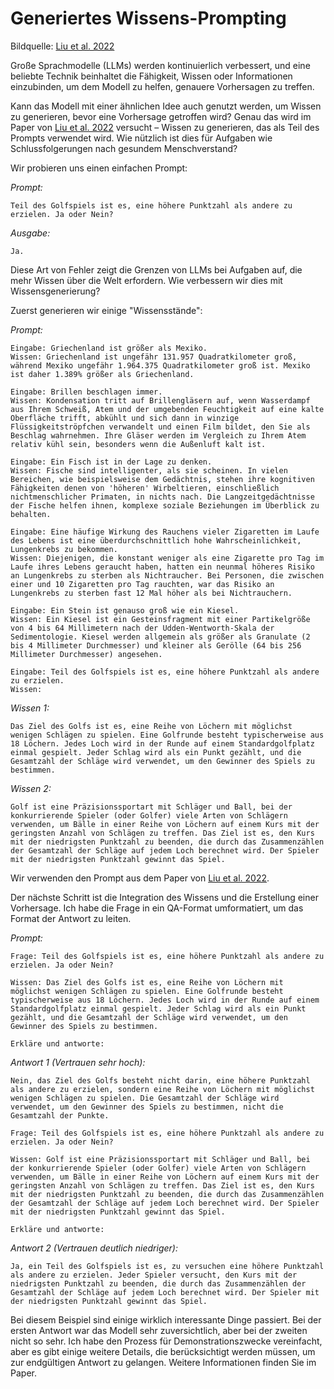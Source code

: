 # Generiertes Wissens-Prompting


<Screenshot src={GENKNOW} alt="GENKNOW" />

Bildquelle: [Liu et al. 2022](https://arxiv.org/pdf/2110.08387.pdf)

Große Sprachmodelle (LLMs) werden kontinuierlich verbessert, und eine beliebte Technik beinhaltet die Fähigkeit, Wissen oder Informationen einzubinden, um dem Modell zu helfen, genauere Vorhersagen zu treffen. 

Kann das Modell mit einer ähnlichen Idee auch genutzt werden, um Wissen zu generieren, bevor eine Vorhersage getroffen wird? Genau das wird im Paper von [Liu et al. 2022](https://arxiv.org/pdf/2110.08387.pdf) versucht – Wissen zu generieren, das als Teil des Prompts verwendet wird. Wie nützlich ist dies für Aufgaben wie Schlussfolgerungen nach gesundem Menschverstand?

Wir probieren uns einen einfachen Prompt:

*Prompt:*
```
Teil des Golfspiels ist es, eine höhere Punktzahl als andere zu erzielen. Ja oder Nein?
```

*Ausgabe:*
```
Ja.
```

Diese Art von Fehler zeigt die Grenzen von LLMs bei Aufgaben auf, die mehr Wissen über die Welt erfordern. Wie verbessern wir dies mit Wissensgenerierung?

Zuerst generieren wir einige "Wissensstände":

*Prompt:*
```
Eingabe: Griechenland ist größer als Mexiko.
Wissen: Griechenland ist ungefähr 131.957 Quadratkilometer groß, während Mexiko ungefähr 1.964.375 Quadratkilometer groß ist. Mexiko ist daher 1.389% größer als Griechenland.

Eingabe: Brillen beschlagen immer.
Wissen: Kondensation tritt auf Brillengläsern auf, wenn Wasserdampf aus Ihrem Schweiß, Atem und der umgebenden Feuchtigkeit auf eine kalte Oberfläche trifft, abkühlt und sich dann in winzige Flüssigkeitströpfchen verwandelt und einen Film bildet, den Sie als Beschlag wahrnehmen. Ihre Gläser werden im Vergleich zu Ihrem Atem relativ kühl sein, besonders wenn die Außenluft kalt ist.

Eingabe: Ein Fisch ist in der Lage zu denken.
Wissen: Fische sind intelligenter, als sie scheinen. In vielen Bereichen, wie beispielsweise dem Gedächtnis, stehen ihre kognitiven Fähigkeiten denen von 'höheren' Wirbeltieren, einschließlich nichtmenschlicher Primaten, in nichts nach. Die Langzeitgedächtnisse der Fische helfen ihnen, komplexe soziale Beziehungen im Überblick zu behalten.

Eingabe: Eine häufige Wirkung des Rauchens vieler Zigaretten im Laufe des Lebens ist eine überdurchschnittlich hohe Wahrscheinlichkeit, Lungenkrebs zu bekommen.
Wissen: Diejenigen, die konstant weniger als eine Zigarette pro Tag im Laufe ihres Lebens geraucht haben, hatten ein neunmal höheres Risiko an Lungenkrebs zu sterben als Nichtraucher. Bei Personen, die zwischen einer und 10 Zigaretten pro Tag rauchten, war das Risiko an Lungenkrebs zu sterben fast 12 Mal höher als bei Nichtrauchern.

Eingabe: Ein Stein ist genauso groß wie ein Kiesel.
Wissen: Ein Kiesel ist ein Gesteinsfragment mit einer Partikelgröße von 4 bis 64 Millimetern nach der Udden-Wentworth-Skala der Sedimentologie. Kiesel werden allgemein als größer als Granulate (2 bis 4 Millimeter Durchmesser) und kleiner als Gerölle (64 bis 256 Millimeter Durchmesser) angesehen.

Eingabe: Teil des Golfspiels ist es, eine höhere Punktzahl als andere zu erzielen.
Wissen:
```

*Wissen 1:*
```
Das Ziel des Golfs ist es, eine Reihe von Löchern mit möglichst wenigen Schlägen zu spielen. Eine Golfrunde besteht typischerweise aus 18 Löchern. Jedes Loch wird in der Runde auf einem Standardgolfplatz einmal gespielt. Jeder Schlag wird als ein Punkt gezählt, und die Gesamtzahl der Schläge wird verwendet, um den Gewinner des Spiels zu bestimmen.
```

*Wissen 2:*
```
Golf ist eine Präzisionssportart mit Schläger und Ball, bei der konkurrierende Spieler (oder Golfer) viele Arten von Schlägern verwenden, um Bälle in einer Reihe von Löchern auf einem Kurs mit der geringsten Anzahl von Schlägen zu treffen. Das Ziel ist es, den Kurs mit der niedrigsten Punktzahl zu beenden, die durch das Zusammenzählen der Gesamtzahl der Schläge auf jedem Loch berechnet wird. Der Spieler mit der niedrigsten Punktzahl gewinnt das Spiel.
```

Wir verwenden den Prompt aus dem Paper von [Liu et al. 2022](https://arxiv.org/pdf/2110.08387.pdf).

Der nächste Schritt ist die Integration des Wissens und die Erstellung einer Vorhersage. Ich habe die Frage in ein QA-Format umformatiert, um das Format der Antwort zu leiten.

*Prompt:*
```
Frage: Teil des Golfspiels ist es, eine höhere Punktzahl als andere zu erzielen. Ja oder Nein?

Wissen: Das Ziel des Golfs ist es, eine Reihe von Löchern mit möglichst wenigen Schlägen zu spielen. Eine Golfrunde besteht typischerweise aus 18 Löchern. Jedes Loch wird in der Runde auf einem Standardgolfplatz einmal gespielt. Jeder Schlag wird als ein Punkt gezählt, und die Gesamtzahl der Schläge wird verwendet, um den Gewinner des Spiels zu bestimmen.

Erkläre und antworte:
```

*Antwort 1 (Vertrauen sehr hoch):*
```
Nein, das Ziel des Golfs besteht nicht darin, eine höhere Punktzahl als andere zu erzielen, sondern eine Reihe von Löchern mit möglichst wenigen Schlägen zu spielen. Die Gesamtzahl der Schläge wird verwendet, um den Gewinner des Spiels zu bestimmen, nicht die Gesamtzahl der Punkte.
```

```
Frage: Teil des Golfspiels ist es, eine höhere Punktzahl als andere zu erzielen. Ja oder Nein?

Wissen: Golf ist eine Präzisionssportart mit Schläger und Ball, bei der konkurrierende Spieler (oder Golfer) viele Arten von Schlägern verwenden, um Bälle in einer Reihe von Löchern auf einem Kurs mit der geringsten Anzahl von Schlägen zu treffen. Das Ziel ist es, den Kurs mit der niedrigsten Punktzahl zu beenden, die durch das Zusammenzählen der Gesamtzahl der Schläge auf jedem Loch berechnet wird. Der Spieler mit der niedrigsten Punktzahl gewinnt das Spiel.

Erkläre und antworte:
```

*Antwort 2 (Vertrauen deutlich niedriger):*
```
Ja, ein Teil des Golfspiels ist es, zu versuchen eine höhere Punktzahl als andere zu erzielen. Jeder Spieler versucht, den Kurs mit der niedrigsten Punktzahl zu beenden, die durch das Zusammenzählen der Gesamtzahl der Schläge auf jedem Loch berechnet wird. Der Spieler mit der niedrigsten Punktzahl gewinnt das Spiel.
```

Bei diesem Beispiel sind einige wirklich interessante Dinge passiert. Bei der ersten Antwort war das Modell sehr zuversichtlich, aber bei der zweiten nicht so sehr. Ich habe den Prozess für Demonstrationszwecke vereinfacht, aber es gibt einige weitere Details, die berücksichtigt werden müssen, um zur endgültigen Antwort zu gelangen. Weitere Informationen finden Sie im Paper.

